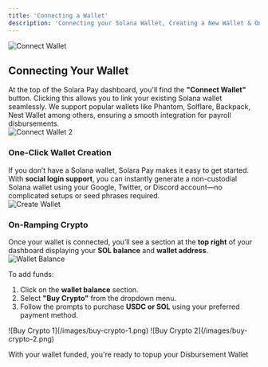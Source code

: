 ```yaml
---
title: 'Connecting a Wallet'
description: 'Connecting your Solana Wallet, Creating a New Wallet & On-ramping Crypto'
---
```

![Connect Wallet](/images/connect-wallet.png)
## Connecting Your Wallet  

At the top of the Solara Pay dashboard, you'll find the **"Connect Wallet"** button. Clicking this allows you to link your existing Solana wallet seamlessly. We support popular wallets like Phantom, Solflare, Backpack, Nest Wallet among others, ensuring a smooth integration for payroll disbursements.  
![Connect Wallet 2](/images/connect-wallet-2.png)

### One-Click Wallet Creation  

If you don’t have a Solana wallet, Solara Pay makes it easy to get started. With **social login support**, you can instantly generate a non-custodial Solana wallet using your Google, Twitter, or Discord account—no complicated setups or seed phrases required.  
![Create Wallet](/images/create-wallet.png)

### On-Ramping Crypto  

Once your wallet is connected, you’ll see a section at the **top right** of your dashboard displaying your **SOL balance** and **wallet address**.  
![Wallet Balance](/images/wallet-balance.png)

To add funds:  
1. Click on the **wallet balance** section.  
2. Select **"Buy Crypto"** from the dropdown menu.  
3. Follow the prompts to purchase **USDC or SOL** using your preferred payment method.  

<CardGroup>
<Card>
![Buy Crypto 1](/images/buy-crypto-1.png)
</Card>
<Card>
![Buy Crypto 2](/images/buy-crypto-2.png)
</Card>
</CardGroup>

With your wallet funded, you're ready to topup your Disbursement Wallet
